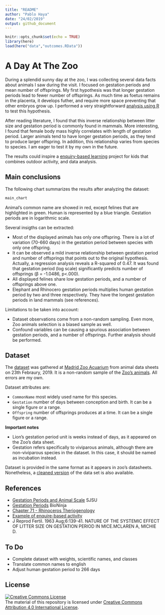 ```yaml
---
title: "README"
author: "Pablo Haya"
date: "24/02/2019"
output: github_document
---
```


```r
knitr::opts_chunk$set(echo = TRUE)
library(here)
load(here("data","outcomes.RData"))
```

# A Day At The Zoo

During a splendid sunny day at the zoo, I was collecting several data facts about animals I saw during the visit. I focused on gestation periods and mean number of offsprings. My first hypothesis was that longer gestation periods lead to fewer number of offsprings. As much time as foetus remains in the placenta, it develops futher, and require more space preventing that other embryos grow up. I performed a very straightforward [analysis using R](/scripts/analysis.R) to test this hypothesis. 

After reading literature, I found that this inverse relationship between litter size and gestation period is commonly found in mammals. More interesting, I found that female body mass highly correlates with length of gestation period. Larger animals tend to have longer gestation periods, as they tend to produce larger offspring. In addition, this relationship varies from species to species. I am eager to test it by my own in the future.

The results could inspire a [enquiry-based learning](https://en.wikipedia.org/wiki/Inquiry-based_learning) project for kids that combines outdoor activity, and data analysis.

## Main conclusions

The following chart summarizes the results after analyzing the dataset:

```r
main_chart
```

Animal's common name are showed in red, except felines that are highlighted in green. Human is represented by a blue triangle. Gestation periods are in logarithmic scale.

Several insigths can be extracted: 

* Most of the displayed animals has only one offspring. There is a lot of variation (70-660 days) in the gestation period between species with only one offspring. 
* It can be observed a mild inverse relationship between gestation period and number of offsprings that points out to the original hypothesis. Actually, a regression analysis reveals a R-squared of 0.47. It was found that gestation period (log scale) significantly predicts number of offsprings (β = -1.0486, p<.000).
* All displayed felines share low gestation periods, and a number of offsprings above one.
* Elephant and Rhinocero gestation periods multiplies human gestation period by two and three respectively. They have the longest gestation periods in land mammals (see references).

Limitations to be taken into account:

* Dataset observations come from a non-random sampling. Even more, Zoo animals selection is a biased sample as well. 
* Confound variables can be causing a spurious association between gestation periods, and a number of offsprings. Further analysis should be performed.

## Dataset

The [dataset](/data/gestationoffsprings.csv) was gathered at [Madrid Zoo Acuarium](https://goo.gl/maps/ZUQfrk8Kr7A2) from animal data sheets on 23th Febraury, 2019. It is a non-random sample of the [Zoo's animals](https://www.zoomadrid.com/en/in-the-zoo/animals). All errors are my own.  

Dataset attributes are:

* `CommonName` most widely used name for this species.
* `Gestation` number of days between conception and birth. It can be a single figure or a range.
* `Offspring` number of offsprings produces at a time. It can be a single figure or a range.

**Important notes**

* Lion's gestation period unit is weeks instead of days, as it appeared on the Zoo's data sheet.
* Gestation refers specifically to viviparous animals, although there are non-viviparous species in the dataset. In this case, it should be named as incubation instead. 

Dataset is provided in the same format as it appears in zoo's datasheets. Nonetheless, a [cleaned version](/data/gestationoffsprings_clean.csv) of the data set is also available.

## References

* [Gestation Periods and Animal Scale](http://www.sjsu.edu/faculty/watkins/gestation.htm) SJSU
* [Gestation Periods](http://ib.bioninja.com.au/higher-level/topic-11-animal-physiology/114-sexual-reproduction/gestation-periods.html) BioNinja
* [Chapter 71 - Rhinoceros Theriogenology](https://www.sciencedirect.com/science/article/pii/B9781437719864000718)
* [Example of enquire-based activity](http://www.olsj.towerhamlets.sch.uk/blogs/year5/wp-content/uploads/sites/8/2017/06/Science-Homework.pdf)
* J Reprod Fertil. 1963 Aug;6:139-41. NATURE OF THE SYSTEMIC EFFECT OF LITTER SIZE ON GESTATION PERIOD IN MICE.MCLAREN A, MICHIE D.

## To Do

* Complete dataset with weights, scientific names, and classes
* Translate common names to english
* Adjust human gestation period to 266 days

## License

<a rel="license" href="http://creativecommons.org/licenses/by/4.0/"><img alt="Creative Commons License" style="border-width:0" src="https://i.creativecommons.org/l/by/4.0/88x31.png" /></a><br />The material of this repository is licensed under <a rel="license" href="http://creativecommons.org/licenses/by/4.0/">Creative Commons Attribution 4.0 International License</a>.